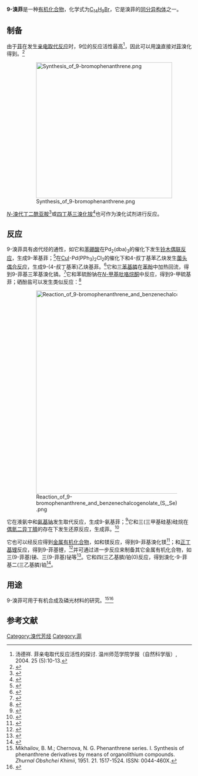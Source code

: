 {{Chembox
| Name = 9-溴菲
| NameEn = 9-Bromophenanthrene
| ImageFile = 9-bromophenanthrene.png
|  ImageSize = 155px
|  ImageAlt = 
| IUPACName = 
| IUPACNameZh = 
| OtherNames = 9-溴代菲
| Section1 = {{Chembox Identifiers
|   CASNo = 573-17-1
|   CASNo_Ref = {{cascite|correct|CAS}}
|   PubChem = 
|   SMILES = c1c(cccc2)c2c(cccc3)c3c1Br }}
| Section2 = {{Chembox Properties
|   Formula = C<sub>14</sub>H<sub>9</sub>Br
|   MolarMass = 257.13
|   Appearance = 白色晶体粉末<ref name=Feng>冯美荣, 崔子祥, 薛永强. 合成9-溴菲影响因素的研究. 太原理工大学学报, 2008. 39 (6): 570-572.</ref>
|   Density = 1.409 g·cm<sup>−3</sup><ref name=Feng />
|   MeltingPt = {{convert|63|C|K}}<ref name=Buu-Hoi>Buu-Hoi. The halogenation of aromatic and heterocyclic compounds. ''Justus Liebigs Annalen der Chemie'', 1944. 556: 1-9. ISSN: 0075-4617.</ref>
|   BoilingPt = {{convert|190|C|K}}（1.2 Torr）<ref name=Buu-Hoi />
|   Solubility = 难溶
|   SolubleOther = 可溶于乙醇}}
| Section4 = {{Chembox Related
|  OtherAnions = 9-碘菲
|  OtherCpds = [[9-溴蒽|9-溴蒽]]}}
}}
'''9-溴菲'''是一种[[有机化合物|有机化合物]]，化学式为[[C14H9Br|C<sub>14</sub>H<sub>9</sub>Br]]，它是溴菲的[[同分异构体|同分异构体]]之一。

==制备==
由于[[菲|菲]]在发生[[亲电取代反应|亲电取代反应]]时，9位的反应活性最高<ref>汤德祥. 菲亲电取代反应活性的探讨. 温州师范学院学报（自然科学版）, 2004. 25 (5):10-13.</ref>，因此可以用[[溴|溴]]直接对[[菲|菲]]溴化得到。<ref>{{cite journal|last1=Nguyen|first1=Thi Thanh Thuy|last2=Guyon|first2=Hélène|last3=Nguyen|first3=Kim Phi Phung|last4=Boussonnière|first4=Anne|last5=Mortier|first5=Jacques|last6=Castanet|first6=Anne-Sophie|title=Chiral Ligand-Mediated Nucleophilic Aromatic Substitution of Naphthoic Acids: A Fast and Efficient Access to Axially Chiral Biaryls|journal=European Journal of Organic Chemistry|volume=2020|issue=25|year=2020|pages=3829–3833|issn=1434193X|doi=10.1002/ejoc.202000317}}</ref>
:[[File:Synthesis_of_9-bromophenanthrene.png|370px]]
[[N-溴代丁二酰亚胺|''N''-溴代丁二酰亚胺]]<ref>{{cite journal|last1=George|first1=Stephen R. D.|last2=Frith|first2=Thomas D. H.|last3=Thomas|first3=Donald S.|last4=Harper|first4=Jason B.|title=Putting corannulene in its place. Reactivity studies comparing corannulene with other aromatic hydrocarbons|journal=Organic & Biomolecular Chemistry|volume=13|issue=34|year=2015|pages=9035–9041|issn=1477-0520|doi=10.1039/C5OB01215E}}</ref>或[[四丁基三溴化铵|四丁基三溴化铵]]<ref>{{cite journal|last1=Chaudhuri|first1=Mihir K.|last2=Khan|first2=Abu T.|last3=Patel|first3=Bhisma K.|last4=Dey|first4=Deepa|last5=Kharmawophlang|first5=Wancydora|last6=Lakshmiprabha|first6=T.R.|last7=Mandal|first7=Gagan C.|title=An environmentally benign synthesis of organic ammonium tribromides (OATB) and bromination of selected organic substrates by tetrabutylammonium tribromide (TBATB)|journal=Tetrahedron Letters|volume=39|issue=44|year=1998|pages=8163–8166|issn=00404039|doi=10.1016/S0040-4039(98)01818-8}}</ref>也可作为溴化试剂进行反应。

==反应==
9-溴菲具有卤代烃的通性，如它和[[苯硼酸|苯硼酸]]在Pd<sub>2</sub>(dba)<sub>3</sub>的催化下发生[[铃木偶联反应|铃木偶联反应]]，生成9-苯基菲；<ref>{{cite journal|last1=Dai|first1=Wei-Min|last2=Li|first2=Yannain|last3=Zhang|first3=Ye|last4=Wah Lai|first4=Kwong|last5=Wu|first5=Jinlong|title=A novel class of amide-derived air-stable P,O-ligands for Suzuki cross-coupling at low catalyst loading|journal=Tetrahedron Letters|volume=45|issue=9|year=2004|pages=1999–2001|issn=00404039|doi=10.1016/j.tetlet.2003.12.142}}</ref>在[[碘化亚铜|CuI]]-Pd(PPh<sub>3</sub>)<sub>2</sub>Cl<sub>2</sub>的催化下和4-叔丁基苯乙炔发生[[薗头偶合反应|薗头偶合反应]]，生成9-(4-叔丁基苯)乙炔基菲。<ref>{{cite journal|last1=Meng|first1=Lingkui|last2=Fujikawa|first2=Takao|last3=Kuwayama|first3=Motonobu|last4=Segawa|first4=Yasutomo|last5=Itami|first5=Kenichiro|title=Thiophene-Fused π-Systems from Diarylacetylenes and Elemental Sulfur|journal=Journal of the American Chemical Society|volume=138|issue=32|year=2016|pages=10351–10355|issn=0002-7863|doi=10.1021/jacs.6b06486}}</ref>它和[[三苯基膦|三苯基膦]]在[[苯酚|苯酚]]中加热回流，得到9-菲基三苯基溴化𬭸。<ref>{{cite journal|last1=Huang|first1=Wenhua|last2=Zhong|first2=Chun-Hong|title=Metal-Free Synthesis of Aryltriphenylphosphonium Bromides by the Reaction of Triphenylphosphine with Aryl Bromides in Refluxing Phenol|journal=ACS Omega|volume=4|issue=4|year=2019|pages=6690–6696|issn=2470-1343|doi=10.1021/acsomega.9b00568}}</ref>它和苯硫酚钠在[[N-甲基吡咯烷酮|''N''-甲基吡咯烷酮]]中反应，得到9-甲硫基菲；硒酚盐可以发生类似反应：<ref>{{cite journal|last1=Chan|first1=Shiuh-Chuan|last2=Jang|first2=Jing-Pei|last3=Cherng|first3=Yie-Jia|title=Microwave-assisted synthesis of substituted phenanthrenes, anthracenes, acenaphthenes, and fluorenes|journal=Tetrahedron|volume=65|issue=10|year=2009|pages=1977–1981|issn=00404020|doi=10.1016/j.tet.2009.01.029}}</ref>
:[[File:Reaction_of_9-bromophenanthrene_and_benzenechalcogenolate_(S,_Se).png|553px]]

它在液氨中和[[氨基钠|氨基钠]]发生取代反应，生成9-氨基菲；<ref>{{cite journal|last1=Altiparmakian|first1=R. H.|last2=Braithwaite|first2=R. S. W.|title=A new route to 9-phenanthrylamine|journal=Journal of the Chemical Society C: Organic|year=1967|pages=1818|issn=0022-4952|doi=10.1039/j39670001818}}</ref>它和三(三甲基硅基)硅烷在[[偶氮二异丁腈|偶氮二异丁腈]]的存在下发生还原反应，生成菲。<ref>{{cite journal|last1=Odedra|first1=Arjan|last2=Geyer|first2=Karolin|last3=Gustafsson|first3=Tomas|last4=Gilmour|first4=Ryan|last5=Seeberger|first5=Peter H.|title=Safe, facile radical-based reduction and hydrosilylation reactions in a microreactor using tris(trimethylsilyl)silane|journal=Chemical Communications|issue=26|year=2008|pages=3025|issn=1359-7345|doi=10.1039/b803715a}}</ref>

它也可以经反应得到[[金属有机化合物|金属有机化合物]]，如和镁反应，得到9-菲基溴化镁<ref>{{cite journal|last1=Kurata|first1=Yuto|last2=Otsuka|first2=Shinya|last3=Fukui|first3=Norihito|last4=Nogi|first4=Keisuke|last5=Yorimitsu|first5=Hideki|last6=Osuka|first6=Atsuhiro|title=Aromatic Metamorphosis of Dibenzofurans into Triphenylenes Starting with Nickel-Catalyzed Ring-Opening C–O Arylation|journal=Organic Letters|volume=19|issue=6|year=2017|pages=1274–1277|issn=1523-7060|doi=10.1021/acs.orglett.6b03861}}</ref>；和[[正丁基锂|正丁基锂]]反应，得到9-菲基锂，<ref>{{cite journal|last1=Dent|first1= BR|last2=Halton|first2= B|title=Studies in the Cycloproparene Series: 1,1-Dichloro-1h-Cyclopropa[l]Phenanthrene|journal=Australian Journal of Chemistry|volume=39|issue=11|year=1986|pages=1789|issn=0004-9425|doi=10.1071/CH9861789}}</ref>并可通过进一步反应来制备其它金属有机化合物，如三(9-菲基)锑、三(9-菲基)铋等<ref>{{cite journal|author=Lee, Eun Ji; Hong, Jin Seok; Kim, Tae-Jeong; Kang, Youngjin; Han, Eun Me; Lee, Jae Jung; Song, Kihyung; Kim, Dong-Uk|title=Synthesis and Structural Characterization of Main Group 15 Organometallics R3M and R(Ph)2P(=N-Ar)(M = P, Sb, Bi; R = phenanthrenyl; Ar = 2,6-iPr2-C6H3)|journal=Bulletin of the Korean Chemical Society|volume=26|issue=12|year=2005|pages=1946–1952|issn=0253-2964|doi=10.5012/bkcs.2005.26.12.1946}}</ref>。它和四(三乙基膦)铂(0)反应，得到溴化-9-菲基二(三乙基膦)铂<ref>{{cite journal|last1=Raphael Karikachery|first1=Alice|last2=Lee|first2=Han Baek|last3=Masjedi|first3=Mehdi|last4=Ross|first4=Andreas|last5=Moody|first5=Morgan A.|last6=Cai|first6=Xiaochen|last7=Chui|first7=Megan|last8=Hoff|first8=Carl D.|last9=Sharp|first9=Paul R.|title=High Quantum Yield Molecular Bromine Photoelimination from Mononuclear Platinum(IV) Complexes|journal=Inorganic Chemistry|volume=52|issue=7|year=2013|pages=4113–4119|issn=0020-1669|doi=10.1021/ic4004998}}</ref>。

==用途==
9-溴菲可用于有机合成及磷光材料的研究。<ref>Mikhailov, B. M.; Chernova, N. G. Phenanthrene series. I. Synthesis of phenanthrene derivatives by means of organolithium compounds. ''Zhurnal Obshchei Khimii'', 1951. 21. 1517-1524. ISSN: 0044-460X.</ref><ref>{{cite journal|last1=Zhu|first1=Qing|last2=Wang|first2=Hui|last3=Zhao|first3=Xiao Ran|last4=Jin|first4=Wei Jun|title=The phosphorescent behaviors of 9-bromo- and 9-iodophenanthrene in crystals modulated by π–π interactions, C–H⋯π hydrogen bond and C–I⋯π halogen bond|journal=Journal of Photochemistry and Photobiology A: Chemistry|volume=274|year=2014|pages=98–107|issn=10106030|doi=10.1016/j.jphotochem.2013.10.007}}</ref>
==参考文献==
{{reflist|2}}

[[Category:溴代芳烃|Category:溴代芳烃]]
[[Category:菲|Category:菲]]